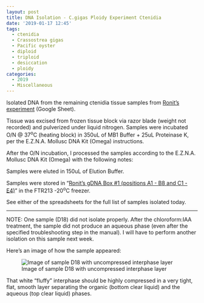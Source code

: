 ```yaml
---
layout: post
title: DNA Isolation - C.gigas Ploidy Experiment Ctenidia
date: '2019-01-17 12:45'
tags:
  - ctenidia
  - Crassostrea gigas
  - Pacific oyster
  - diploid
  - triploid
  - desiccation
  - ploidy
categories:
  - 2019
  - Miscellaneous
---
```

Isolated DNA from the remaining ctenidia tissue samples from [Ronit's experiment](https://docs.google.com/spreadsheets/d/17mv8gMbmaldggA8Zf0RwBeNF_O4faY8dJFg31XO63K4/edit?usp=sharing) (Google Sheet).

Tissue was excised from frozen tissue block via razor blade (weight not recorded) and pulverized under liquid nitrogen. Samples were incubated O/N @ 37<sup>o</sup>C (heating block) in 350uL of MB1 Buffer + 25uL Proteinase K, per the E.Z.N.A. Mollusc DNA Kit (Omega) instructions.

After the O/N incubation, I processed the samples according to the E.Z.N.A. Mollusc DNA Kit (Omega) with the following notes:

Samples were eluted in 150uL of Elution Buffer.

Samples were stored in "[Ronit's gDNA Box #1 (positions A1 - B8 and C1 - E4)](https://docs.google.com/spreadsheets/d/1Gp91BJ5g2W6c4r8UhGVc2UhQGdCHju72aZswpR-Qxpc/edit?usp=sharing)"  in the FTR213 -20<sup>o</sup>C freezer.

See either of the spreadsheets for the full list of samples isolated today.

---

NOTE: One sample (D18) did not isolate properly. After the chloroform:IAA treatment, the sample did not produce an aqueous phase (even after the specified troubleshooting step in the manual). I will have to perform another isolation on this sample next week.

Here's an image of how the sample appeared:

![Image of sample D18 with uncompressed interphase layer](https://raw.githubusercontent.com/RobertsLab/sams-notebook/master/images/20190117_failed_ezna_sample.jpg)

That white "fluffy" interphase should be highly compressed in a very tight, flat, smooth layer separating the organic (bottom clear liquid) and the aqueous (top clear liquid) phases.

